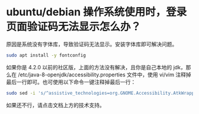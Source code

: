 # ubuntu/debian 操作系统使用时，登录页面验证码无法显示怎么办？

原因是系统没有字体库，导致验证码无法显示。安装字体库即可解决问题。

```bash
sudo apt install -y fontconfig
```

如果你是 4.2.0 以前的社区版，上面的方法没有解决，且你是自己本地的 jdk，那么在 /etc/java-8-openjdk/accessibility.properties 文件中，使用 vi/vim 注释掉最后一行即可。也可使用以下命令一键注释掉最后一行：

```bash
sudo sed -i 's/^assistive_technologies=org.GNOME.Accessibility.AtkWrapper/#&/g' /etc/java-8-openjdk/accessibility.properties
```

如果还不行，请点击文档上方的技术支持。